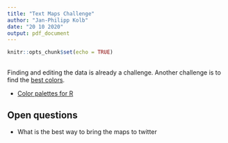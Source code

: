```yaml
---
title: "Text Maps Challenge"
author: "Jan-Philipp Kolb"
date: "20 10 2020"
output: pdf_document
---
```


```r
knitr::opts_chunk$set(echo = TRUE)
```

## 

Finding and editing the data is already a challenge. Another challenge is to find the [best colors](http://www.stat.columbia.edu/~tzheng/files/Rcolor.pdf). 


- [Color palettes for R](https://www.datanovia.com/en/blog/top-r-color-palettes-to-know-for-great-data-visualization/)



## Open questions

- What is the best way to bring the maps to twitter